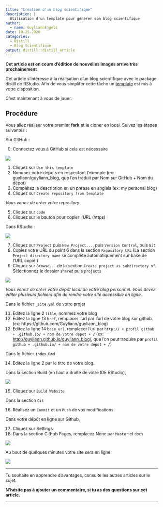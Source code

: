 ```yaml
---
title: "Création d'un blog scientifique"
description: |
  Utilisation d'un template pour générer son blog scientifique
author:
  - name: GuyliannEngels
date: 10-25-2020
categories:
  - Distill
  - Blog Scientifique
output: distill::distill_article
---
```


**Cet article est en cours d'édition de nouvelles images arrive très prochainement**

Cet article s'intéresse à la réalisation d'un blog scientifique avec le package distill de RStudio. Afin de vous simplifer cette tâche un [template](http://biodatascience-course.sciviews.org/blog-template/) est mis à votre disposition.

C'est maintenant à vous de jouer.

## Procédure

Vous allez réaliser votre premier **fork** et le cloner en local. Suivez les étapes suivantes :

Sur GitHub :

0. Connectez vous à GitHub si cela est nécessaire

![](images/blog-guy-1.gif)

1. Cliquez sur `Use this template`
2. Nommez votre dépots en respectant l'exemple (ex: guyliann/guyliann_blog, que l'on traduit par Nom sur GitHub + Nom du dépot) 
3. Complétez la description en un phrase en anglais (ex:  my personal blog)
4. Cliquez sur `Create repository from template`

*Vous venez de créer votre repository*

5. Cliquez sur `code`
6. Cliquez sur le bouton pour copier l'URL (https)

Dans RStudio :

![](images/blog-guy-2.gif)

7. Cliquez sur `Project` puis `New Project...`, puis `Version Control`, puis `Git`
8. Copiez votre URL du point 6 dans la section `Repository URL` (La section `Project directory name` se complète automatiquement sur base de l'URL copié.)
9. Cliquez sur `Browse...` de la section `Create project as subdirectory of`. Sélectionnez le dossier `shared` puis `projects`

![](images/blog-guy-3.png)

*Vous venez de créer votre dépôt local de votre blog personnel. Vous devez éditer plusieurs fichiers afin de rendre votre site accessible en ligne.*


Dans le fichier `_site.yml` de votre projet

11. Editez la ligne 2 `title`, nommez votre blog
12. Editez la ligne 13 `href`, remplacer l'url par l'url de votre blog sur github. (ex: https://github.com/Guyliann/guyliann_blog)
13. Editez la ligne 14 `base_url`, remplacer l'url par `http:// + profil github + .github.io/ + nom de votre dépot + /` (ex: <http://guyliann.github.io/guyliann_blog/>, que l'on peut traduire par `profil github + .github.io/ + nom de votre dépot + /`)

Dans le fichier `index.Rmd`

14. Editez la ligne 2 par le titre de votre blog.

Dans la section Build (en haut à droite de votre IDE RStudio),

![](images/blog-guy-4.gif)

15. Cliquez sur `Build Website`

Dans la section `Git`

16. Réalisez un `Commit` et un `Push` de vos modifications.

Dans votre dépôt en ligne sur Github, 

17. Cliquez sur Settings 
18. Dans la section Github Pages, remplacez None par `Master` et `docs`

![](images/blog-guy-5.gif)

Au bout de quelques minutes votre site sera en ligne.

![](images/blog-guy-6.png)

***

Tu souhaite en apprendre d'avantages, consulte les autres articles sur le sujet.

**N'hésite pas à ajouter un commentaire, si tu as des questions sur cet article.**

***
